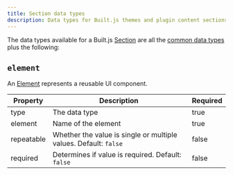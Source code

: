 ```yaml
---
title: Section data types
description: Data types for Built.js themes and plugin content sections.
---
```


The data types available for a Built.js [Section](/docs/concepts/section) are all the [common data types](/docs/concepts/data-types-common) plus the following:

## `element`
An [Element](/docs/concepts/elements) represents a reusable UI component. 

| Property | Description                     | Required |
| -------- | ------------------------------- | -------- |
| type     | The data type                   | true     |
| element  | Name of the element                   | true     |
| repeatable  | Whether the value is single or multiple values. Default: `false` | false |
| required | Determines if value is required. Default: `false` | false |
